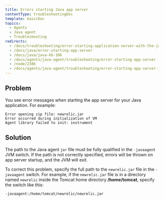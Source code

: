 ```yaml
---
title: Errors starting Java app server
contentType: troubleshootingDoc
template: basicDoc
topics:
  - Agents
  - Java agent
  - Troubleshooting
redirects:
  - /docs/troubleshooting/error-starting-application-server-with-the-java-agent
  - /docs/java/error-starting-app-server
  - /docs/java/java-kb-106
  - /docs/agents/java-agent/troubleshooting/error-starting-app-server
  - /node/2386
  - /docs/agents/java-agent/troubleshooting/error-starting-app-server-java
---
```


## Problem

You see error messages when starting the app server for your Java application. For example:

```
Error opening zip file: newrelic.jar 
Error occurred during initialization of VM 
Agent library failed to init: instrument
```

## Solution

The path to the Java agent `jar` file must be fully qualified in the `-javaagent` JVM switch. If the path is not correctly specified, errors will be thrown on app server startup, and the JVM will exit.

To correct this problem, specify the full path to the `newrelic.jar` file in the `-javaagent` switch. For example, if the `newrelic.jar` file is in a directory named `newrelic` inside the Tomcat home directory **/home/tomcat**, specify the switch like this:

```
-javaagent:/home/tomcat/newrelic/newrelic.jar
```
